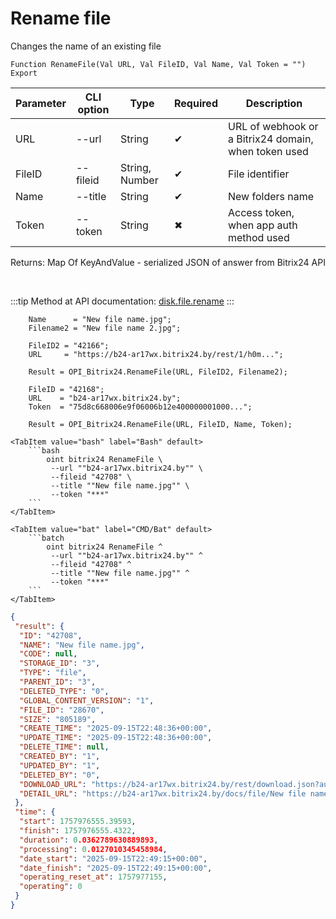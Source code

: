 ﻿---
sidebar_position: 10
description: Rename file and other functions to work with Bitrix24 in the Open Integration Package, a free open-source integration library for 1C:Enterprise 8, OneScript and CLI
keywords: [1C, 1С, 1С:Enterprise, 1С:Enterprise 8.3, API, Integration, Services, Exchange, OneScript, CLI, Bitrix24]
---


# Rename file
 Changes the name of an existing file



`Function RenameFile(Val URL, Val FileID, Val Name, Val Token = "") Export`

  | Parameter | CLI option | Type | Required | Description |
  |-|-|-|-|-|
  | URL | --url | String | &#x2714; | URL of webhook or a Bitrix24 domain, when token used |
  | FileID | --fileid | String, Number | &#x2714; | File identifier |
  | Name | --title | String | &#x2714; | New folders name |
  | Token | --token | String | &#x2716; | Access token, when app auth method used |

  
  Returns:  Map Of KeyAndValue - serialized JSON of answer from Bitrix24 API

<br/>

:::tip
Method at API documentation: [disk.file.rename](https://dev.1c-bitrix.ru/rest_help/disk/file/disk_file_rename.php)
:::
<br/>



```bsl title="1C:Enterprise/OneScript code example"
    Name      = "New file name.jpg";
    Filename2 = "New file name 2.jpg";

    FileID2 = "42166";
    URL     = "https://b24-ar17wx.bitrix24.by/rest/1/h0m...";

    Result = OPI_Bitrix24.RenameFile(URL, FileID2, Filename2);

    FileID = "42168";
    URL    = "b24-ar17wx.bitrix24.by";
    Token  = "75d8c668006e9f06006b12e400000001000...";

    Result = OPI_Bitrix24.RenameFile(URL, FileID, Name, Token);
```
 

 <Tabs>
  
    <TabItem value="bash" label="Bash" default>
        ```bash
            oint bitrix24 RenameFile \
             --url ""b24-ar17wx.bitrix24.by"" \
             --fileid "42708" \
             --title ""New file name.jpg"" \
             --token "***"
        ```
    </TabItem>
  
    <TabItem value="bat" label="CMD/Bat" default>
        ```batch
            oint bitrix24 RenameFile ^
             --url ""b24-ar17wx.bitrix24.by"" ^
             --fileid "42708" ^
             --title ""New file name.jpg"" ^
             --token "***"
        ```
    </TabItem>
</Tabs>


```json title="Result"
{
 "result": {
  "ID": "42708",
  "NAME": "New file name.jpg",
  "CODE": null,
  "STORAGE_ID": "3",
  "TYPE": "file",
  "PARENT_ID": "3",
  "DELETED_TYPE": "0",
  "GLOBAL_CONTENT_VERSION": "1",
  "FILE_ID": "28670",
  "SIZE": "805189",
  "CREATE_TIME": "2025-09-15T22:48:36+00:00",
  "UPDATE_TIME": "2025-09-15T22:48:36+00:00",
  "DELETE_TIME": null,
  "CREATED_BY": "1",
  "UPDATED_BY": "1",
  "DELETED_BY": "0",
  "DOWNLOAD_URL": "https://b24-ar17wx.bitrix24.by/rest/download.json?auth=aea4c868006e9f06006b12e4000000010000077d946cde0b1f7694d075dcb049a52034&token=disk%7CaWQ9NDI3MDgmXz14WUNUSDNYanZ3ZEgzYk42YkNuM2x5MEd0SWs5STcyaw%3D%3D%7CImRvd25sb2FkfGRpc2t8YVdROU5ESTNNRGdtWHoxNFdVTlVTRE5ZYW5aM1pFZ3pZazQyWWtOdU0yeDVNRWQwU1dzNVNUY3lhdz09fGFlYTRjODY4MDA2ZTlmMDYwMDZiMTJlNDAwMDAwMDAxMDAwMDA3N2Q5NDZjZGUwYjFmNzY5NGQwNzVkY2IwNDlhNTIwMzQi.LV0Zvwnl4abYwWq07LpuBB6S9ido0dWXMI1rMXaW3qg%3D",
  "DETAIL_URL": "https://b24-ar17wx.bitrix24.by/docs/file/New file name.jpg"
 },
 "time": {
  "start": 1757976555.39593,
  "finish": 1757976555.4322,
  "duration": 0.0362789630889893,
  "processing": 0.0127010345458984,
  "date_start": "2025-09-15T22:49:15+00:00",
  "date_finish": "2025-09-15T22:49:15+00:00",
  "operating_reset_at": 1757977155,
  "operating": 0
 }
}
```
